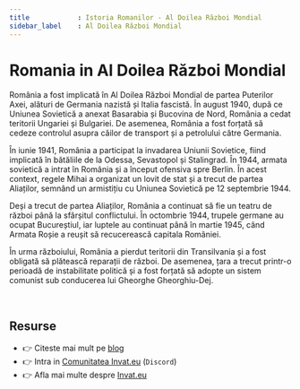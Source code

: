```yaml
---
title            : Istoria Romanilor - Al Doilea Război Mondial
sidebar_label    : Al Doilea Război Mondial
---
```


# Romania in Al Doilea Război Mondial

România a fost implicată în Al Doilea Război Mondial de partea Puterilor Axei, alături de Germania nazistă și Italia fascistă. 
În august 1940, după ce Uniunea Sovietică a anexat Basarabia și Bucovina de Nord, România a cedat teritorii Ungariei și Bulgariei. 
De asemenea, România a fost forțată să cedeze controlul asupra căilor de transport și a petrolului către Germania.

În iunie 1941, România a participat la invadarea Uniunii Sovietice, fiind implicată în bătăliile de la Odessa, Sevastopol și Stalingrad. 
În 1944, armata sovietică a intrat în România și a început ofensiva spre Berlin. 
În acest context, regele Mihai a organizat un lovit de stat și a trecut de partea Aliaților, semnând un armistițiu cu Uniunea Sovietică pe 12 septembrie 1944.

Deși a trecut de partea Aliaților, România a continuat să fie un teatru de război până la sfârșitul conflictului. 
În octombrie 1944, trupele germane au ocupat Bucureștiul, iar luptele au continuat până în martie 1945, când Armata Roșie a reușit să recucerească capitala României.

În urma războiului, România a pierdut teritorii din Transilvania și a fost obligată să plătească reparații de război. 
De asemenea, țara a trecut printr-o perioadă de instabilitate politică și a fost forțată să adopte un sistem comunist sub conducerea lui Gheorghe Gheorghiu-Dej.

<br />

## Resurse

- 👉 Citeste mai mult pe [blog](https://www.blog.invat.eu/)
- 👉 Intra in [Comunitatea Invat.eu](https://discord.gg/3qmQKAHKS2) (`Discord`)  
- 👉 Afla mai multe despre [Invat.eu](/intro) 

